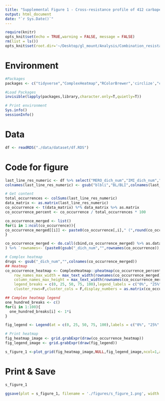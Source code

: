 ```yaml
---
title: "Supplemental Figure 1 - Cross-resistance profile of 412 carbapenem-resistant Klebsiella pneumoniae ST258 isolates"
output: html_document
date: "`r Sys.Date()`"
---
```


```r
require(knitr)
opts_knit$set(echo = TRUE,warning = FALSE, message = FALSE) 
rm(list = ls())
opts_knit$set(root.dir='~/Desktop/gl_mount/Analysis/Combination_resistance/pre-intro-blbli-resistance-ms/')
``` 

# Environment
```r
#Packages
packages <- c("tidyverse","ComplexHeatmap","RColorBrewer",'circlize',"cowplot")

#Load Packages
invisible(lapply(packages,library,character.only=T,quietly=T))

# Print environment
Sys.info()
sessionInfo()
``` 

# Data
```r
df <- readRDS("./data/dataset/df.RDS")
```

# Code for figure
```r
last_line_res_numeric <- df %>% select("MERO_dich_num","IMI_dich_num","blbli_dich_num","MVB_dich_num","IR_dich_num","CZA_dich_num","TGC_dich_num","CST_dich_num","AMK_dich_num","PLZ_dich_num") 
colnames(last_line_res_numeric) <- gsub("blbli","BL/BLI",colnames(last_line_res_numeric))

# Get content
total_occurrences <- colSums(last_line_res_numeric) 
data_matrix <- as.matrix(last_line_res_numeric)
co_occurrence <- t(data_matrix) %*% data_matrix %>% as.matrix
co_occurrence_percent <- co_occurrence / total_occurrences * 100 

co_occurrence_merged <- list()
for(i in 1:ncol(co_occurrence)){
co_occurrence_merged[[i]] <- paste0(co_occurrence[,i]," (",round(co_occurrence_percent[,i],1),"%)")
}

co_occurrence_merged <- do.call(cbind,co_occurrence_merged) %>% as.data.frame %>% `colnames<-`(gsub("_dich_num","",colnames(co_occurrence))
) %>% `rownames<-`(paste0(gsub("_dich_num","",rownames(co_occurrence))," Resistant (n = ",total_occurrences,")")) 

# Complex heatmap
drugs <- gsub("_dich_num","",colnames(co_occurrence_merged))
## Heatmap
co_occurrence_heatmap <- ComplexHeatmap::pheatmap(co_occurrence_percent %>% as.matrix,border_color = "black",name ="Cross-Resistance",legend=F,fontsize = 20,
    row_names_max_width = max_text_width(rownames(co_occurrence_merged), gp = gpar(fontsize = 26)),
    column_names_max_height = max_text_width(rownames(co_occurrence_merged), gp = gpar(fontsize = 26)),
    legend_breaks = c(0, 25, 50, 75, 100),legend_labels = c("0%", "25%", "50%", "75%", "100%"),
    cluster_rows=F,cluster_cols = F,display_numbers = as.matrix(co_occurrence_merged),labels_row = rownames(co_occurrence_merged),labels_col = drugs,number_color = "black")

## Complex heatmap legend
one_hundred_breaks <- c()
for(i in 1:100){
  one_hundred_breaks[i] <- 1*i
}  

fig_legend <- Legend(at = c(0, 25, 50, 75, 100),labels = c("0%", "25%", "50%", "75%", "100%"),title = "Cross-Resistance",direction = "horizontal",col_fun = colorRamp2(breaks = one_hundred_breaks,colors = colorRampPalette(rev(brewer.pal(n = 7, name =  "RdYlBu")))(100)), title_gp = gpar(fontsize = 26),labels_gp=gpar(fontsize=24),legend_width = unit(18, "cm"))

# Print heatmap
fig_heatmap_image <- grid.grabExpr(draw(co_occurrence_heatmap))
fig_legend_image <- grid.grabExpr(draw(fig_legend))

s_figure_1 <-plot_grid(fig_heatmap_image,NULL,fig_legend_image,ncol=1,axis="l", align="hv",rel_heights = c(1,-.085,.25))  
```

# Print & Save
```r
s_figure_1

ggsave(plot = s_figure_1, filename = './figures/s_figure_1.png', width = 16.25, height = 8.5)
```